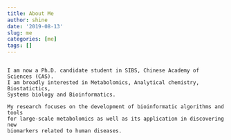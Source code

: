 ```yaml
---
title: About Me
author: shine
date: '2019-08-13'
slug: me
categories: [me]
tags: []
---
```

```

I am now a Ph.D. candidate student in SIBS, Chinese Academy of Sciences (CAS). 
I am broadly interested in Metabolomics, Analytical chemistry, Biostatictics, 
Systems biology and Bioinformatics.

My research focuses on the development of bioinformatic algorithms and tools 
for large-scale metabolomics as well as its application in discovering new 
biomarkers related to human diseases. 



```

